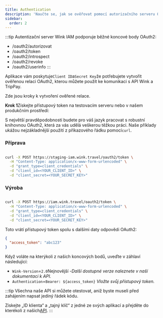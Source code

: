 ```yaml
---
title: Authentication
description: 'Naučte se, jak se ověřovat pomocí autorizačního serveru OAuth2 od Winku.'
sidebar:
  order: 2
---
```

:::tip
Autentizační server Wink IAM podporuje běžné koncové body OAuth2:

* /oauth2/autorizovat
* /oauth2/token
* /oauth2/introspect
* /oauth2/revoke
* /oauth2/userinfo
  :::

Aplikace vám poskytuje`Client ID`a`Secret Key`že potřebujete vytvořit ověřenou relaci OAuth2, kterou můžete použít ke komunikaci s API Wink a TripPay.

Zde jsou kroky k vytvoření ověřené relace.

**Krok 1**Získejte přístupový token na testovacím serveru nebo v našem produkčním prostředí:

S největší pravděpodobností budete pro váš jazyk pracovat s robustní knihovnou OAuth2, která za vás udělá veškerou těžkou práci.
Naše příklady ukážou nejzákladnější použití z příkazového řádku pomocí`curl`.

### Příprava

```bash

curl -X POST https://staging-iam.wink.travel/oauth2/token \
  -H "Content-Type: application/x-www-form-urlencoded" \
  -d "grant_type=client_credentials" \
  -d "client_id=<YOUR_CLIENT_ID>" \
  -d "client_secret=<YOUR_SECRET_KEY>"

```

### Výroba

```bash

curl -X POST https://iam.wink.travel/oauth2/token \
  -H "Content-Type: application/x-www-form-urlencoded" \
  -d "grant_type=client_credentials" \
  -d "client_id=<YOUR_CLIENT_ID>" \
  -d "client_secret=<YOUR_SECRET_KEY>"

```

Toto vrátí přístupový token spolu s dalšími daty odpovědi OAuth2:

```json
{
  "access_token": "abc123"
}
```

Když voláte na kterýkoli z našich koncových bodů, uveďte v záhlaví následující:

* `Wink-Version`=`2.0`Nejnovější -*Další dostupné verze naleznete v naší dokumentaci k API.*
* `Authentication`=`Bearer: ${access_token}` *Vložte svůj přístupový token.*

:::tip
Všechna naše API si můžete otestovat, aniž byste museli před zahájením napsat jediný řádek kódu.

Získejte „ID klienta“ a „tajný klíč“ z jedné ze svých aplikací a přejděte do kterékoli z našich[API](/developers/apis).
:::

